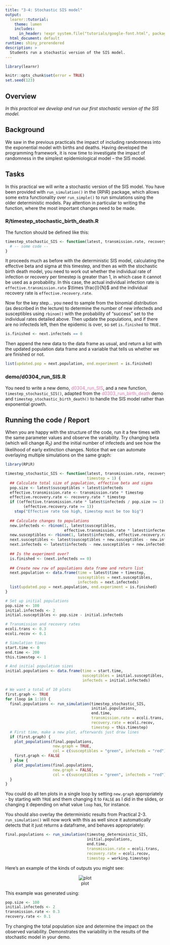 ```yaml
---
title: "3-4: Stochastic SIS model"
output: 
  learnr::tutorial:
    theme: lumen
    includes:
      in_header: !expr system.file("tutorials/google-font.html", package = "RPiR")
  html_document: default
runtime: shiny_prerendered
description: >
  Students run a stochastic version of the SIS model.
---
```


```r
library(learnr)

knitr::opts_chunk$set(error = TRUE)
set.seed(123)
```

## Overview

*In this practical we develop and run our first stochastic version of the SIS model.*

## Background

We saw in the previous practicals the impact of including randomness into the
exponential model with births and deaths. Having developed the programming 
framework, it is now time to investigate the impact of randomness in the 
simplest epidemiological model – the SIS model.

## Tasks

In this practical we will write a stochastic version of the SIS model. You have 
been provided with `run_simulation()` in the {RPiR} package, which allows some 
extra functionality over `run_simple()` to run simulations using the older
deterministic models. Pay attention in particular to writing 
the function, where the most important changes need to be made.

### R/timestep_stochastic_birth_death.R

The function should be defined like this:

```r
timestep_stochastic_SIS <- function(latest, transmission.rate, recovery.rate, timestep) {
  # -- some code --
}
```

It proceeds much as before with the deterministic SIS model, calculating the 
effective beta and sigma at this timestep, and then as with the stochastic birth 
death model, you need to work out whether the individual rate of infection or 
recovery per timestep is greater than 1, in which case it cannot be used as a
probability. In this case, the actual individual infection rate is 
`effective.transmission.rate` $\times \frac{I}{N}$ and the individual recovery 
rate is `effective.recovery.rate`.

Now for the key step... you need to sample from the binomial distribution (as 
described in the lecture) to determine the number of new infecteds and 
susceptibles using `rbinom()` with the probability of "success" set to the
individual rates detailed above. Then update the populations, and if there are
no infecteds left, then the epidemic is over, so set `is.finished` to `TRUE.` 

```r
is.finished <- next.infecteds == 0
```

Then append the new data to the data frame as usual, and return a list with the
updated population data frame and a variable that tells us whether we are 
finished or not.

```r
list(updated.pop = next.population, end.experiment = is.finished)
```

### demo/d0304_run_SIS.R

You need to write a new demo, <span style="color: #de77ae;">d0304_run_SIS</span>, and 
a new function, `timestep_stochastic_SIS()`, adapted from the
<span style="color: #de77ae;">d0303_run_birth_death</span> demo and
`timestep_stochastic_birth_death()` to handle the 
SIS model rather than exponential growth. 

## Running the code / Report

When you are happy with the structure of the code, run it a few times with the 
same parameter values and observe the variability. Try changing beta (which will
change $R_0$) and the initial number of infecteds and see how the likelihood of
early extinction changes. Notice that we can automate overlaying multiple 
simulations on the same graph:

```r
library(RPiR)

timestep_stochastic_SIS <- function(latest, transmission.rate, recovery.rate, 
                                    timestep = 1) {
  ## Calculate total size of population, effective beta and sigma
  pop.size <- latest$susceptibles + latest$infecteds
  effective.transmission.rate <- transmission.rate * timestep
  effective.recovery.rate <- recovery.rate * timestep
  if ((effective.transmission.rate * latest$infecteds / pop.size >= 1) ||
        (effective.recovery.rate >= 1))
    stop("Effective rate too high, timestep must be too big")
  
  ## Calculate changes to populations
  new.infecteds <- rbinom(1, latest$susceptibles,
                          effective.transmission.rate * latest$infecteds / pop.size)
  new.susceptibles <- rbinom(1, latest$infecteds, effective.recovery.rate) 
  next.susceptibles <- latest$susceptibles + new.susceptibles - new.infecteds
  next.infecteds <- latest$infecteds - new.susceptibles + new.infecteds
  
  ## Is the experiment over?
  is.finished <- (next.infecteds == 0)
  
  ## Create new row of populations data frame and return list
  next.population <- data.frame(time = latest$time + timestep,
                                susceptibles = next.susceptibles,
                                infecteds = next.infecteds)
  list(updated.pop = next.population, end.experiment = is.finished)
}

# Set up initial populations
pop.size <- 100
initial.infecteds <- 2
initial.susceptibles <- pop.size - initial.infecteds

# Transmission and recovery rates
ecoli.trans <- 0.3
ecoli.recov <- 0.1

# Simulation times
start.time <- 0
end.time <- 200
this.timestep <- 1

# And initial population sizes
initial.populations <- data.frame(time = start.time,
                                  susceptibles = initial.susceptibles,
                                  infecteds = initial.infecteds)
```

```r
# We want a total of 10 plots
first.graph <- TRUE 
for (loop in 1:10) {
  final.populations <- run_simulation(timestep_stochastic_SIS,
                                      initial.populations,
                                      end.time,
                                      transmission.rate = ecoli.trans, 
                                      recovery.rate = ecoli.recov, 
                                      timestep = this.timestep)
  # First time, make a new plot, afterwards just draw lines
  if (first.graph) {
    plot_populations(final.populations,
                     new.graph = TRUE, 
                     col = c(susceptibles = "green", infecteds = "red"))
    first.graph <- FALSE 
  } else {
    plot_populations(final.populations,
                     new.graph = FALSE,
                     col = c(susceptibles = "green", infecteds = "red"))
  }
}
```

You could do all ten plots in a single loop by setting `new.graph` appropriately
- by starting with `TRUE` and them changing it to `FALSE` as I did in the slides,
or changing it depending on what value `loop` has, for instance.  

You should also overlay the deterministic results from Practical 2-3. 
`run_simulation()` will now work with this as well since it automatically 
detects that it just returns a dataframe, and behaves appropriately:

```r
final.populations <- run_simulation(timestep_deterministic_SIS, 
                                    initial.populations,
                                    end.time,
                                    transmission.rate = ecoli.trans,
                                    recovery.rate = ecoli.recov, 
                                    timestep = working.timestep)
```

Here's an example of the kinds of outputs you might see:

<center>![plot](images/3-4.gif)</center>

This example was generated using:

```r
pop.size <- 100
initial.infecteds <- 2
transmission.rate <- 0.3
recovery.rate <- 0.1
```

Try changing 
the total population size and determine the impact on the observed variability.
Demonstrates the variability in the results of the stochastic model in your demo.
